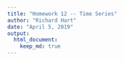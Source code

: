 ```yaml
---
title: "Homework 12 -- Time Series"
author: "Richard Hart"
date: "April 5, 2019"
output: 
  html_document:
    keep_md: true
---
```

